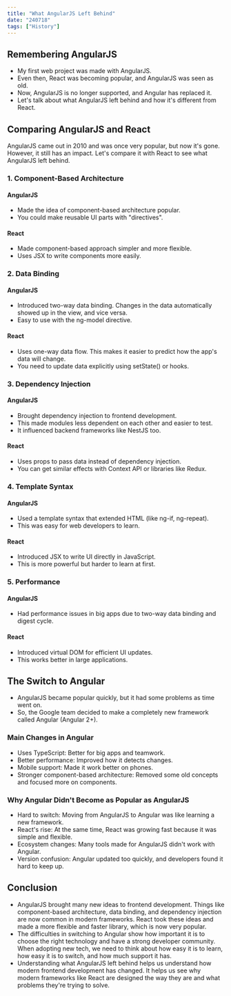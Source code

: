 ```yaml
---
title: "What AngularJS Left Behind"
date: "240718"
tags: ["History"]
---
```


## Remembering AngularJS

- My first web project was made with AngularJS.
- Even then, React was becoming popular, and AngularJS was seen as old.
- Now, AngularJS is no longer supported, and Angular has replaced it.
- Let's talk about what AngularJS left behind and how it's different from React.

## Comparing AngularJS and React

AngularJS came out in 2010 and was once very popular, but now it's gone. However, it still has an impact. Let's compare it with React to see what AngularJS left behind.

### 1. Component-Based Architecture

#### AngularJS

- Made the idea of component-based architecture popular.
- You could make reusable UI parts with "directives".

#### React

- Made component-based approach simpler and more flexible.
- Uses JSX to write components more easily.

### 2. Data Binding

#### AngularJS

- Introduced two-way data binding. Changes in the data automatically showed up in the view, and vice versa.
- Easy to use with the ng-model directive.

#### React

- Uses one-way data flow. This makes it easier to predict how the app's data will change.
- You need to update data explicitly using setState() or hooks.

### 3. Dependency Injection

#### AngularJS

- Brought dependency injection to frontend development.
- This made modules less dependent on each other and easier to test.
- It influenced backend frameworks like NestJS too.

#### React

- Uses props to pass data instead of dependency injection.
- You can get similar effects with Context API or libraries like Redux.

### 4. Template Syntax

#### AngularJS

- Used a template syntax that extended HTML (like ng-if, ng-repeat).
- This was easy for web developers to learn.

#### React

- Introduced JSX to write UI directly in JavaScript.
- This is more powerful but harder to learn at first.

### 5. Performance

#### AngularJS

- Had performance issues in big apps due to two-way data binding and digest cycle.

#### React

- Introduced virtual DOM for efficient UI updates.
- This works better in large applications.

## The Switch to Angular

- AngularJS became popular quickly, but it had some problems as time went on.
- So, the Google team decided to make a completely new framework called Angular (Angular 2+).

### Main Changes in Angular

- Uses TypeScript: Better for big apps and teamwork.
- Better performance: Improved how it detects changes.
- Mobile support: Made it work better on phones.
- Stronger component-based architecture: Removed some old concepts and focused more on components.

### Why Angular Didn't Become as Popular as AngularJS

- Hard to switch: Moving from AngularJS to Angular was like learning a new framework.
- React's rise: At the same time, React was growing fast because it was simple and flexible.
- Ecosystem changes: Many tools made for AngularJS didn't work with Angular.
- Version confusion: Angular updated too quickly, and developers found it hard to keep up.

## Conclusion

- AngularJS brought many new ideas to frontend development. Things like component-based architecture, data binding, and dependency injection are now common in modern frameworks. React took these ideas and made a more flexible and faster library, which is now very popular.
- The difficulties in switching to Angular show how important it is to choose the right technology and have a strong developer community. When adopting new tech, we need to think about how easy it is to learn, how easy it is to switch, and how much support it has.
- Understanding what AngularJS left behind helps us understand how modern frontend development has changed. It helps us see why modern frameworks like React are designed the way they are and what problems they're trying to solve.
